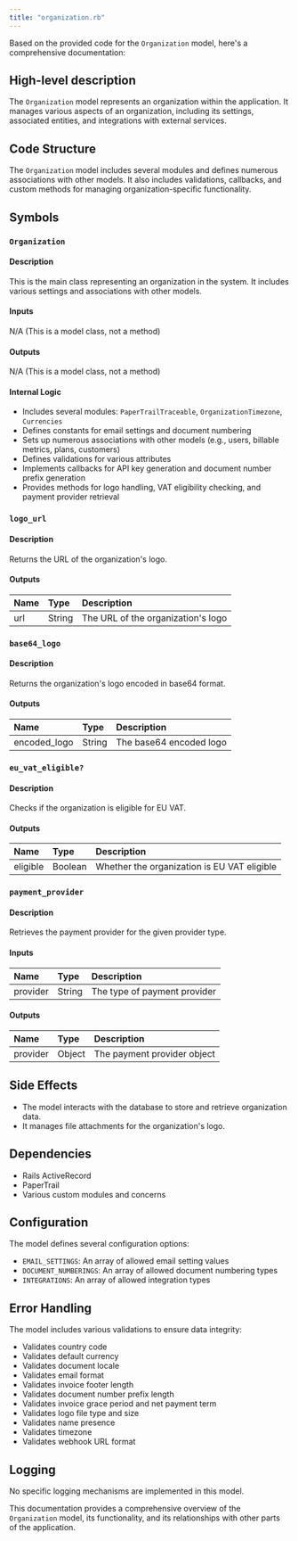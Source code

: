 ```yaml
---
title: "organization.rb"
---
```


Based on the provided code for the `Organization` model, here's a comprehensive documentation:

## High-level description
The `Organization` model represents an organization within the application. It manages various aspects of an organization, including its settings, associated entities, and integrations with external services.

## Code Structure
The `Organization` model includes several modules and defines numerous associations with other models. It also includes validations, callbacks, and custom methods for managing organization-specific functionality.

## Symbols

### `Organization`
#### Description
This is the main class representing an organization in the system. It includes various settings and associations with other models.

#### Inputs
N/A (This is a model class, not a method)

#### Outputs
N/A (This is a model class, not a method)

#### Internal Logic
- Includes several modules: `PaperTrailTraceable`, `OrganizationTimezone`, `Currencies`
- Defines constants for email settings and document numbering
- Sets up numerous associations with other models (e.g., users, billable metrics, plans, customers)
- Defines validations for various attributes
- Implements callbacks for API key generation and document number prefix generation
- Provides methods for logo handling, VAT eligibility checking, and payment provider retrieval

### `logo_url`
#### Description
Returns the URL of the organization's logo.

#### Outputs
| Name | Type | Description |
|:-----|:-----|:------------|
| url | String | The URL of the organization's logo |

### `base64_logo`
#### Description
Returns the organization's logo encoded in base64 format.

#### Outputs
| Name | Type | Description |
|:-----|:-----|:------------|
| encoded_logo | String | The base64 encoded logo |

### `eu_vat_eligible?`
#### Description
Checks if the organization is eligible for EU VAT.

#### Outputs
| Name | Type | Description |
|:-----|:-----|:------------|
| eligible | Boolean | Whether the organization is EU VAT eligible |

### `payment_provider`
#### Description
Retrieves the payment provider for the given provider type.

#### Inputs
| Name | Type | Description |
|:-----|:-----|:------------|
| provider | String | The type of payment provider |

#### Outputs
| Name | Type | Description |
|:-----|:-----|:------------|
| provider | Object | The payment provider object |

## Side Effects
- The model interacts with the database to store and retrieve organization data.
- It manages file attachments for the organization's logo.

## Dependencies
- Rails ActiveRecord
- PaperTrail
- Various custom modules and concerns

## Configuration
The model defines several configuration options:
- `EMAIL_SETTINGS`: An array of allowed email setting values
- `DOCUMENT_NUMBERINGS`: An array of allowed document numbering types
- `INTEGRATIONS`: An array of allowed integration types

## Error Handling
The model includes various validations to ensure data integrity:
- Validates country code
- Validates default currency
- Validates document locale
- Validates email format
- Validates invoice footer length
- Validates document number prefix length
- Validates invoice grace period and net payment term
- Validates logo file type and size
- Validates name presence
- Validates timezone
- Validates webhook URL format

## Logging
No specific logging mechanisms are implemented in this model.

This documentation provides a comprehensive overview of the `Organization` model, its functionality, and its relationships with other parts of the application.